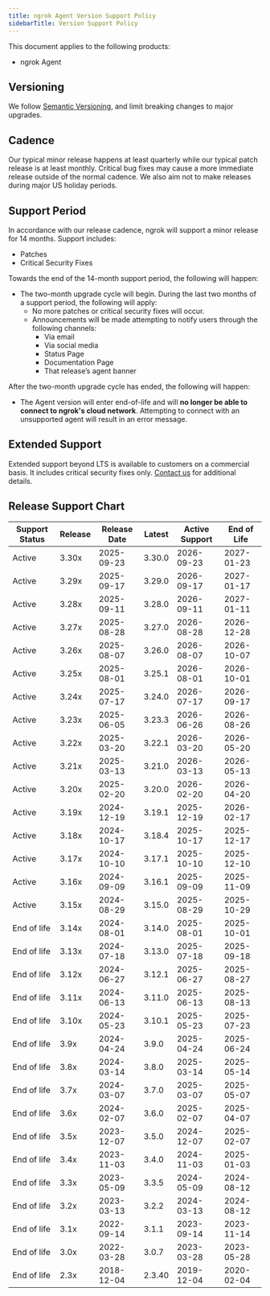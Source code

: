 ```yaml
---
title: ngrok Agent Version Support Policy
sidebarTitle: Version Support Policy
---
```




This document applies to the following products:

- ngrok Agent

## Versioning

We follow [Semantic Versioning](https://semver.org/), and limit breaking changes to major upgrades.

## Cadence

Our typical minor release happens at least quarterly while our typical patch release is at least monthly. Critical bug fixes may cause a more immediate release outside of the normal cadence. We also aim not to make releases during major US holiday periods.

## Support Period

In accordance with our release cadence, ngrok will support a minor release for 14 months. Support includes:

- Patches
- Critical Security Fixes

Towards the end of the 14-month support period, the following will happen:

- The two-month upgrade cycle will begin. During the last two months of a support period, the following will apply:
  - No more patches or critical security fixes will occur.
  - Announcements will be made attempting to notify users through the following channels:
    - Via email
    - Via social media
    - Status Page
    - Documentation Page
    - That release’s agent banner

After the two-month upgrade cycle has ended, the following will happen:

- The Agent version will enter end-of-life and will **no longer be able to connect to ngrok's cloud network**. Attempting to connect with an unsupported agent will result in an error message.

## Extended Support

Extended support beyond LTS is available to customers on a commercial basis. It includes critical security fixes only. [Contact us](mailto:support@ngrok.com?subject=Extended%20Support%20Inquiry) for additional details.

## Release Support Chart

| Support Status | Release | Release Date | Latest | Active Support | End of Life |
| -------------- | ------- | ------------ | ------ | -------------- | ----------- |
| Active         | 3.30x   | 2025-09-23   | 3.30.0 | 2026-09-23     | 2027-01-23  |
| Active         | 3.29x   | 2025-09-17   | 3.29.0 | 2026-09-17     | 2027-01-17  |
| Active         | 3.28x   | 2025-09-11   | 3.28.0 | 2026-09-11     | 2027-01-11  |
| Active         | 3.27x   | 2025-08-28   | 3.27.0 | 2026-08-28     | 2026-12-28  |
| Active         | 3.26x   | 2025-08-07   | 3.26.0 | 2026-08-07     | 2026-10-07  |
| Active         | 3.25x   | 2025-08-01   | 3.25.1 | 2026-08-01     | 2026-10-01  |
| Active         | 3.24x   | 2025-07-17   | 3.24.0 | 2026-07-17     | 2026-09-17  |
| Active         | 3.23x   | 2025-06-05   | 3.23.3 | 2026-06-26     | 2026-08-26  |
| Active         | 3.22x   | 2025-03-20   | 3.22.1 | 2026-03-20     | 2026-05-20  |
| Active         | 3.21x   | 2025-03-13   | 3.21.0 | 2026-03-13     | 2026-05-13  |
| Active         | 3.20x   | 2025-02-20   | 3.20.0 | 2026-02-20     | 2026-04-20  |
| Active         | 3.19x   | 2024-12-19   | 3.19.1 | 2025-12-19     | 2026-02-17  |
| Active         | 3.18x   | 2024-10-17   | 3.18.4 | 2025-10-17     | 2025-12-17  |
| Active         | 3.17x   | 2024-10-10   | 3.17.1 | 2025-10-10     | 2025-12-10  |
| Active         | 3.16x   | 2024-09-09   | 3.16.1 | 2025-09-09     | 2025-11-09  |
| Active         | 3.15x   | 2024-08-29   | 3.15.0 | 2025-08-29     | 2025-10-29  |
| End of life    | 3.14x   | 2024-08-01   | 3.14.0 | 2025-08-01     | 2025-10-01  |
| End of life    | 3.13x   | 2024-07-18   | 3.13.0 | 2025-07-18     | 2025-09-18  |
| End of life    | 3.12x   | 2024-06-27   | 3.12.1 | 2025-06-27     | 2025-08-27  |
| End of life    | 3.11x   | 2024-06-13   | 3.11.0 | 2025-06-13     | 2025-08-13  |
| End of life    | 3.10x   | 2024-05-23   | 3.10.1 | 2025-05-23     | 2025-07-23  |
| End of life    | 3.9x    | 2024-04-24   | 3.9.0  | 2025-04-24     | 2025-06-24  |
| End of life    | 3.8x    | 2024-03-14   | 3.8.0  | 2025-03-14     | 2025-05-14  |
| End of life    | 3.7x    | 2024-03-07   | 3.7.0  | 2025-03-07     | 2025-05-07  |
| End of life    | 3.6x    | 2024-02-07   | 3.6.0  | 2025-02-07     | 2025-04-07  |
| End of life    | 3.5x    | 2023-12-07   | 3.5.0  | 2024-12-07     | 2025-02-07  |
| End of life    | 3.4x    | 2023-11-03   | 3.4.0  | 2024-11-03     | 2025-01-03  |
| End of life    | 3.3x    | 2023-05-09   | 3.3.5  | 2024-05-09     | 2024-08-12  |
| End of life    | 3.2x    | 2023-03-13   | 3.2.2  | 2024-03-13     | 2024-08-12  |
| End of life    | 3.1x    | 2022-09-14   | 3.1.1  | 2023-09-14     | 2023-11-14  |
| End of life    | 3.0x    | 2022-03-28   | 3.0.7  | 2023-03-28     | 2023-05-28  |
| End of life    | 2.3x    | 2018-12-04   | 2.3.40 | 2019-12-04     | 2020-02-04  |
